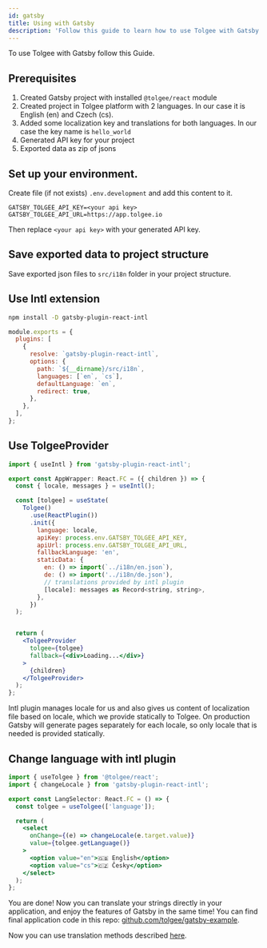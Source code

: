 ```yaml
---
id: gatsby
title: Using with Gatsby
description: 'Follow this guide to learn how to use Tolgee with Gatsby and translate your strings directly in your application.'
---
```


To use Tolgee with Gatsby follow this Guide.

## Prerequisites

1. Created Gatsby project with installed `@tolgee/react` module
2. Created project in Tolgee platform with 2 languages. In our case it is English (en) and Czech (cs).
3. Added some localization key and translations for both languages. In our case the key name is `hello_world`
4. Generated API key for your project
5. Exported data as zip of jsons

## Set up your environment.

Create file (if not exists) `.env.development` and add this content to it.

```
GATSBY_TOLGEE_API_KEY=<your api key>
GATSBY_TOLGEE_API_URL=https://app.tolgee.io
```

Then replace `<your api key>` with your generated API key.

## Save exported data to project structure

Save exported json files to `src/i18n` folder in your project structure.

## Use Intl extension

```sh
npm install -D gatsby-plugin-react-intl
```

```js title="gatsby-config.js"
module.exports = {
  plugins: [
    {
      resolve: `gatsby-plugin-react-intl`,
      options: {
        path: `${__dirname}/src/i18n`,
        languages: [`en`, `cs`],
        defaultLanguage: `en`,
        redirect: true,
      },
    },
  ],
};
```

## Use TolgeeProvider

```jsx
import { useIntl } from 'gatsby-plugin-react-intl';

export const AppWrapper: React.FC = ({ children }) => {
  const { locale, messages } = useIntl();

  const [tolgee] = useState(
    Tolgee()
      .use(ReactPlugin())
      .init({
        language: locale,
        apiKey: process.env.GATSBY_TOLGEE_API_KEY,
        apiUrl: process.env.GATSBY_TOLGEE_API_URL,
        fallbackLanguage: 'en',
        staticData: {
          en: () => import(`../i18n/en.json`),
          de: () => import('../i18n/de.json'),
          // translations provided by intl plugin
          [locale]: messages as Record<string, string>,
        },
      })
  );


  return (
    <TolgeeProvider
      tolgee={tolgee}
      fallback={<div>Loading...</div>}
    >
      {children}
    </TolgeeProvider>
  );
};
```

Intl plugin manages locale for us and also gives us content of localization file based on locale, which we provide
statically to Tolgee. On production Gatsby will generate pages separately for each locale, so only locale that is needed
is provided statically.

## Change language with intl plugin

```jsx
import { useTolgee } from '@tolgee/react';
import { changeLocale } from 'gatsby-plugin-react-intl';

export const LangSelector: React.FC = () => {
  const tolgee = useTolgee(['language']);

  return (
    <select
      onChange={(e) => changeLocale(e.target.value)}
      value={tolgee.getLanguage()}
    >
      <option value="en">🇬🇧 English</option>
      <option value="cs">🇨🇿 Česky</option>
    </select>
  );
};
```

You are done! Now you can translate your strings directly in your application, and enjoy the features of Gatsby in the same time!
You can find final application code in this repo: [github.com/tolgee/gatsby-example](https://github.com/tolgee/gatsby-example).

Now you can use translation methods described [here](/docs/sdk/translating).
